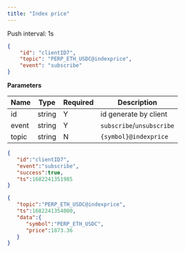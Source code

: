 ```yaml
---
title: "Index price"
---
```


Push interval: 1s

```json
{
    "id": "clientID7",
    "topic": "PERP_ETH_USDC@indexprice",
    "event": "subscribe"
}
```

**Parameters**

| Name   | Type   | Required | Description                               |
| ------ | ------ | -------- | ----------------------------------------- |
| id     | string | Y        | id generate by client                     |
| event  | string | Y        | `subscribe`/`unsubscribe`                 |
| topic  | string | N        | `{symbol}@indexprice`                   |

<RequestExample>

```json Response
{
   "id":"clientID7",
   "event":"subscribe",
   "success":true,
   "ts":1682241351985
}
```

</RequestExample>

<ResponseExample>

```json Subscribed Message
{
   "topic":"PERP_ETH_USDC@indexprice",
   "ts":1682241354000,
   "data":{
      "symbol":"PERP_ETH_USDC",
      "price":1873.36
   }
}
```

</ResponseExample>
